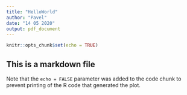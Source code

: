 ```yaml
---
title: "HelloWorld"
author: "Pavel"
date: "14 05 2020"
output: pdf_document
---
```


```r
knitr::opts_chunk$set(echo = TRUE)
```


## This is a markdown file

Note that the `echo = FALSE` parameter was added to the code chunk to prevent printing of the R code that generated the plot.
